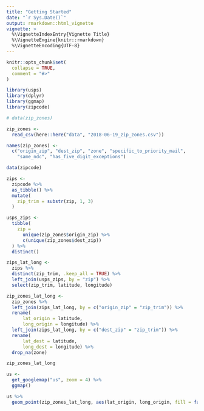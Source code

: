 ```yaml
---
title: "Getting Started"
date: "`r Sys.Date()`"
output: rmarkdown::html_vignette
vignette: >
  %\VignetteIndexEntry{Vignette Title}
  %\VignetteEngine{knitr::rmarkdown}
  %\VignetteEncoding{UTF-8}
---
```


```r
knitr::opts_chunk$set(
  collapse = TRUE,
  comment = "#>"
)
```

```r
library(usps)
library(dplyr)
library(ggmap)
library(zipcode)
```

```r
# data(zip_zones)

zip_zones <- 
  read_csv(here::here("data", "2018-06-19_zip_zones.csv"))

names(zip_zones) <- 
  c("origin_zip", "dest_zip", "zone", "specific_to_priority_mail",
    "same_ndc", "has_five_digit_exceptions")
```


```r
data(zipcode)

zips <- 
  zipcode %>% 
  as_tibble() %>% 
  mutate(
    zip_trim = substr(zip, 1, 3)
  )
```

```r
usps_zips <-
  tibble(
    zip =
      unique(zip_zones$origin_zip) %>% 
      c(unique(zip_zones$dest_zip)) 
  ) %>% 
  distinct()
```


```r
zips_lat_long <- 
  zips %>% 
  distinct(zip_trim, .keep_all = TRUE) %>% 
  left_join(usps_zips, by = "zip") %>% 
  select(zip_trim, latitude, longitude)
```


```r
zip_zones_lat_long <- 
  zip_zones %>% 
  left_join(zips_lat_long, by = c("origin_zip" = "zip_trim")) %>% 
  rename(
      lat_origin = latitude,
      long_origin = longitude) %>% 
  left_join(zips_lat_long, by = c("dest_zip" = "zip_trim")) %>% 
  rename(
      lat_dest = latitude,
      long_dest = longitude) %>% 
  drop_na(zone)

zip_zones_lat_long
```


```r
us <- 
  get_googlemap("us", zoom = 4) %>% 
  ggmap()
```


```r
us %>% 
  geom_point(zip_zones_lat_long, aes(lat_origin, long_origin, fill = factor(zone)))
```


<br>
